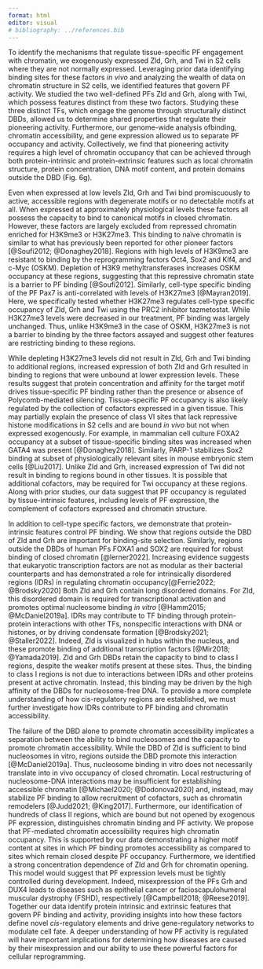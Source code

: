 ```yaml
---
format: html
editor: visual
# bibliography: ../references.bib
---
```


To identify the mechanisms that regulate tissue-specific PF engagement with chromatin, we exogenously expressed Zld, Grh, and Twi in S2 cells where they are not normally expressed.
Leveraging prior data identifying binding sites for these factors *in vivo* and analyzing the wealth of data on chromatin structure in S2 cells, we identified features that govern PF activity.
We studied the two well-defined PFs Zld and Grh, along with Twi, which possess features distinct from these two factors.
Studying these three distinct TFs, which engage the genome through structurally distinct DBDs, allowed us to determine shared properties that regulate their pioneering activity.
Furthermore, our genome-wide analysis ofbinding, chromatin accessibility, and gene expression allowed us to separate PF occupancy and activity.
Collectively, we find that pioneering activity requires a high level of chromatin occupancy that can be achieved through both protein-intrinsic and protein-extrinsic features such as local chromatin structure, protein concentration, DNA motif content, and protein domains outside the DBD (Fig. 6g).

Even when expressed at low levels Zld, Grh and Twi bind promiscuously to active, accessible regions with degenerate motifs or no detectable motifs at all.
When expressed at approximately physiological levels these factors all possess the capacity to bind to canonical motifs in closed chromatin.
However, these factors are largely excluded from repressed chromatin enriched for H3K9me3 or H3K27me3.
This binding to naïve chromatin is similar to what has previously been reported for other pioneer factors [@Soufi2012; @Donaghey2018].
Regions with high levels of H3K9me3 are resistant to binding by the reprogramming factors Oct4, Sox2 and Klf4, and c-Myc (OSKM).
Depletion of H3K9 methyltransferases increases OSKM occupancy at these regions, suggesting that this repressive chromatin state is a barrier to PF binding [@Soufi2012].
Similarly, cell-type specific binding of the PF Pax7 is anti-correlated with levels of H3K27me3 [@Mayran2019].
Here, we specifically tested whether H3K27me3 regulates cell-type specific occupancy of Zld, Grh and Twi using the PRC2 inhibitor tazmetostat.
While H3K27me3 levels were decreased in our treatment, PF binding was largely unchanged.
Thus, unlike H3K9me3 in the case of OSKM, H3K27me3 is not a barrier to binding by the three factors assayed and suggest other features are restricting binding to these regions.

While depleting H3K27me3 levels did not result in Zld, Grh and Twi binding to additional regions, increased expression of both Zld and Grh resulted in binding to regions that were unbound at lower expression levels.
These results suggest that protein concentration and affinity for the target motif drives tissue-specific PF binding rather than the presence or absence of Polycomb-mediated silencing.
Tissue-specific PF occupancy is also likely regulated by the collection of cofactors expressed in a given tissue.
This may partially explain the presence of class VI sites that lack repressive histone modifications in S2 cells and are bound *in vivo* but not when expressed exogenously.
For example, in mammalian cell culture FOXA2 occupancy at a subset of tissue-specific binding sites was increased when GATA4 was present [@Donaghey2018].
Similarly, PARP-1 stabilizes Sox2 binding at subset of physiologically relevant sites in mouse embryonic stem cells [@Liu2017].
Unlike Zld and Grh, increased expression of Twi did not result in binding to regions bound in other tissues.
It is possible that additional cofactors, may be required for Twi occupancy at these regions.
Along with prior studies, our data suggest that PF occupancy is regulated by tissue-intrinsic features, including levels of PF expression, the complement of cofactors expressed and chromatin structure.

In addition to cell-type specific factors, we demonstrate that protein-intrinsic features control PF binding.
We show that regions outside the DBD of Zld and Grh are important for binding-site selection.
Similarly, regions outside the DBDs of human PFs FOXA1 and SOX2 are required for robust binding of closed chromatin [@lerner2022].
Increasing evidence suggests that eukaryotic transcription factors are not as modular as their bacterial counterparts and has demonstrated a role for intrinsically disordered regions (IDRs) in regulating chromatin occupancy[@Ferrie2022; @Brodsky2020] Both Zld and Grh contain long disordered domains.
For Zld, this disordered domain is required for transcriptional activation and promotes optimal nucleosome binding *in vitro* [@Hamm2015; @McDaniel2019a].
IDRs may contribute to TF binding through protein-protein interactions with other TFs, nonspecific interactions with DNA or histones, or by driving condensate formation [@Brodsky2021; @Staller2022].
Indeed, Zld is visualized in hubs within the nucleus, and these promote binding of additional transcription factors [@Mir2018; @Yamada2019].
Zld and Grh DBDs retain the capacity to bind to class I regions, despite the weaker motifs present at these sites.
Thus, the binding to class I regions is not due to interactions between IDRs and other proteins present at active chromatin.
Instead, this binding may be driven by the high affinity of the DBDs for nucleosome-free DNA.
To provide a more complete understanding of how cis-regulatory regions are established, we must further investigate how IDRs contribute to PF binding and chromatin accessibility.

The failure of the DBD alone to promote chromatin accessibility implicates a separation between the ability to bind nucleosomes and the capacity to promote chromatin accessibility.
While the DBD of Zld is sufficient to bind nucleosomes in vitro, regions outside the DBD promote this interaction [@McDaniel2019a].
Thus, nucleosome binding in vitro does not necessarily translate into in vivo occupancy of closed chromatin.
Local restructuring of nucleosome-DNA interactions may be insufficient for establishing accessible chromatin [@Michael2020; @Dodonova2020] and, instead, may stabilize PF binding to allow recruitment of cofactors, such as chromatin remodelers [@Judd2021; @King2017].
Furthermore, our identification of hundreds of class II regions, which are bound but not opened by exogenous PF expression, distinguishes chromatin binding and PF activity.
We propose that PF-mediated chromatin accessibility requires high chromatin occupancy.
This is supported by our data demonstrating a higher motif content at sites in which PF binding promotes accessibility as compared to sites which remain closed despite PF occupancy.
Furthermore, we identified a strong concentration dependence of Zld and Grh for chromatin opening.
This model would suggest that PF expression levels must be tightly controlled during development.
Indeed, misexpression of the PFs Grh and DUX4 leads to diseases such as epithelial cancer or facioscapulohumeral muscular dystrophy (FSHD), respectively [@Campbell2018; @Reese2019].
Together our data identify protein intrinsic and extrinsic features that govern PF binding and activity, providing insights into how these factors define novel *cis*-regulatory elements and drive gene-regulatory networks to modulate cell fate.
A deeper understanding of how PF activity is regulated will have important implications for determining how diseases are caused by their misexpression and our ability to use these powerful factors for cellular reprogramming.
